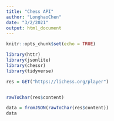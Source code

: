 ```yaml
---
title: "Chess API"
author: "LonghaoChen"
date: "3/2/2021"
output: html_document
---
```


```r
knitr::opts_chunk$set(echo = TRUE)
```

```r
library(httr)
library(jsonlite)
library(chessr)
library(tidyverse)
```

```r
res = GET("https://lichess.org/player")


rawToChar(res$content)

data = fromJSON(rawToChar(res$content))
data
```

